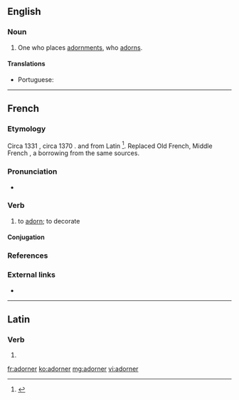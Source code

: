 ==English==

===Noun===
{{en-noun}}

# One who places [[adornment]]s, who [[adorn]]s.

====Translations====
{{trans-top|one who places adornments}}
* Portuguese: {{t|pt|adornador|m}}
{{trans-mid}}
{{trans-bottom}}

----

==French==

===Etymology===
Circa 1331 {{m|fro|adourner}}, circa 1370 {{m|frm|adorner}}. {{bor|fr|la|adōrnō}} and from Latin {{m|la|adōrdinō}}<ref>{{R:FEW|240|178|adordinare;  adornare}}</ref>. Replaced Old French, Middle French {{m|frm|aorner}}, a borrowing from the same sources.

===Pronunciation===
* {{IPA|/a.dɔʁ.ne/|lang=fr}}

===Verb===
{{fr-verb}}

# {{lb|fr|literary|or|dated}} to [[adorn]]; to decorate

====Conjugation====
{{fr-conj-auto}}

===References===
<references/>

===External links===
* {{R:TLFi}}

----

==Latin==

===Verb===
{{la-verb-form|adōrner}}

# {{inflection of|adōrnō||1|s|pres|pasv|subj|lang=la}}

[[fr:adorner]]
[[ko:adorner]]
[[mg:adorner]]
[[vi:adorner]]